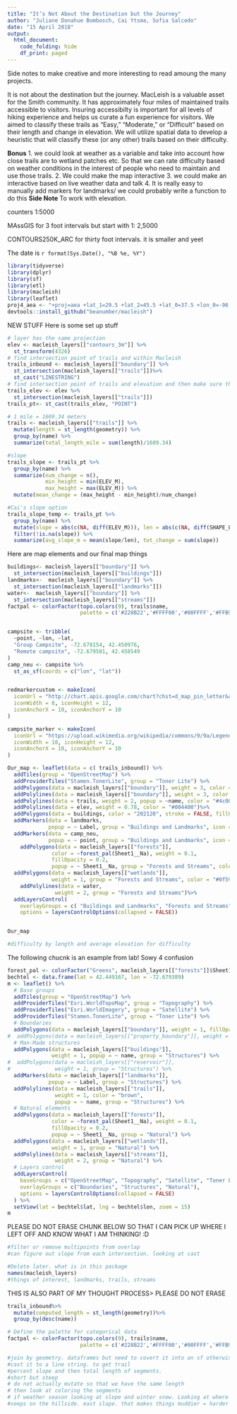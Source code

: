 ```yaml
---
title: "It’s Not About the Destination but the Journey"
author: "Juliane Donahue Bombosch, Cai Ytsma, Sofia Salcedo"
date: "15 April 2018"
output: 
  html_document:
    code_folding: hide
    df_print: paged
---
```

Side notes to make creative and more interesting to read amoung the many projects.

It is not about the destination but the journey. MacLeish is a valuable asset for the Smith community. It has approximately four miles of maintained trails accessible to visitors. Insuring accessibilty is important for all levels of hiking experience and helps us curate a fun experience for visitors. We aimed to classify these trails as “Easy,” “Moderate,” or “Difficult” based on their length and change in elevation. We will utilize spatial data to develop a heuristic that will classify these (or any other) trails based on their difficulty.

**Bonus** 1. we could look at weather as a variable and take into account how close trails are to wetland patches etc. So that we can rate difficulty based on weather conditions in the interest of people who need to maintain and use those trails.
          2. We could make the map interactive
          3. we could make an interactive based on live weather data and talk
          4. It is really easy to manually add markers for landmarks/ we could probably           write a function to do this
**Side Note** To work with elevation.

counters 1:5000

MAssGIS for 3 foot intervals but start with 1: 2,5000

CONTOURS250K_ARC for thirty foot intervals. it is smaller and yeet

The date is `r format(Sys.Date(), "%B %e, %Y")`
```r
library(tidyverse)
library(dplyr)
library(sf)
library(etl)
library(macleish)
library(leaflet)
proj4_aea <- "+proj=aea +lat_1=29.5 +lat_2=45.5 +lat_0=37.5 +lon_0=-96 +x_0=0 +y_0=0 +ellps=GRS80 +datum=NAD83 +units=m +no_defs"
devtools::install_github("beanumber/macleish")
```
NEW STUFF
Here is some set up stuff
```r
# layer has the same projection 
elev <- macleish_layers[["contours_3m"]] %>%
  st_transform(4326) 
# find intersection point of trails and within Macleish 
trails_inbound <- macleish_layers[["boundary"]] %>%
  st_intersection(macleish_layers[["trails"]])%>%
  st_cast("LINESTRING")
# find intersection point of trails and elevation and then make sure that it is in point not multipoint
trails_elev <- elev %>%
  st_intersection(macleish_layers[["trails"]])
trails_pt<- st_cast(trails_elev, "POINT")

# 1 mile = 1609.34 meters
trails <- macleish_layers[["trails"]] %>%
  mutate(length = st_length(geometry)) %>%
  group_by(name) %>%
  summarize(total_length_mile = sum(length)/1609.34)

#slope
trails_slope <- trails_pt %>%
  group_by(name) %>%
  summarize(num_change = n(),
            min_height = min(ELEV_M),
            max_height = max(ELEV_M)) %>%
  mutate(mean_change = (max_height - min_height)/num_change)

#Cai's slope option
trails_slope_temp <- trails_pt %>%
  group_by(name) %>%
  mutate(slope = abs(c(NA, diff(ELEV_M))), len = abs(c(NA, diff(SHAPE_LEN)))) %>%
  filter(!is.na(slope)) %>%
  summarize(avg_slope_m = mean(slope/len), tot_change = sum(slope))
```
Here are map elements and our final map things
```r
buildings<- macleish_layers[["boundary"]] %>%
  st_intersection(macleish_layers[["buildings"]])
landmarks<-  macleish_layers[["boundary"]] %>%
  st_intersection(macleish_layers[["landmarks"]])
water<-  macleish_layers[["boundary"]] %>%
  st_intersection(macleish_layers[["streams"]])
factpal <- colorFactor(topo.colors(9), trails$name, 
                       palette = c('#228B22','#FFFF00','#00FFFF','#FFB90F','#6495ED', '#FF0000','#FF82AB','#836FFF','#FFBBFF'))


campsite <- tribble(
  ~point, ~lon, ~lat,
  "Group Campsite", -72.678154, 42.450976, 
  "Remote campsite", -72.679581, 42.458549
)
camp_neu <- campsite %>%
  st_as_sf(coords = c("lon", "lat"))


redmarkercustom <- makeIcon(
  iconUrl = "http://chart.apis.google.com/chart?chst=d_map_pin_letter&chld=%E2%80%A2|e85141&chf=a,s,ee00FFFF",
  iconWidth = 8, iconHeight = 12,
  iconAnchorX = 10, iconAnchorY = 10
)

campsite_marker <- makeIcon(
  iconUrl = "https://upload.wikimedia.org/wikipedia/commons/9/9a/Legenda_pole_namiotowe.svg",
  iconWidth = 10, iconHeight = 12,
  iconAnchorX = 10, iconAnchorY = 10
)

Our_map <- leaflet(data = c( trails_inbound)) %>%
  addTiles(group = "OpenStreetMap") %>%
  addProviderTiles("Stamen.TonerLite", group = "Toner Lite") %>% 
  addPolygons(data = macleish_layers[["boundary"]], weight = 3, color = "#01561d", fillOpacity = 0.5)%>%
  addPolylines(data = macleish_layers[["boundary"]], weight = 3, color = "#185b2e", opacity = 0.65) %>%
  addPolylines(data = trails, weight = 2, popup = ~name, color = "#4c00ff") %>%# here is where we would start adding our trails by difficulty average. :)
  addPolylines(data = elev, weight = 0.78, color = "#004400")%>%
  addPolygons(data = buildings, color = "202120", stroke = FALSE, fillOpacity = 0.65, weight = 1, popup = ~name, group = "Buildings and Landmarks")%>%
  addMarkers(data = landmarks, 
             popup = ~ Label, group = "Buildings and Landmarks", icon = redmarkercustom )%>%
  addMarkers(data = camp_neu, 
             popup = ~ point, group = "Buildings and Landmarks", icon = campsite_marker )%>%
    addPolygons(data = macleish_layers[["forests"]], 
              color = ~forest_pal(Sheet1__Na), weight = 0.1, 
              fillOpacity = 0.2,
              popup = ~ Sheet1__Na, group = "Forests and Streams", color = "#184228") %>%
  addPolygons(data = macleish_layers[["wetlands"]], 
              weight = 1, group = "Forests and Streams", color = "#0f592c")%>%
    addPolylines(data = water, 
               weight = 2, group = "Forests and Streams")%>%
  addLayersControl(
    overlayGroups = c( "Buildings and Landmarks", "Forests and Streams"), # we will add polylines for the level of difficulty then we can group by category.
    options = layersControlOptions(collapsed = FALSE))


Our_map

#difficulty by length and average elevation for difficulty

```
The following chucnk is an example from lab! Sowy 4 confusion
```r
forest_pal <- colorFactor("Greens", macleish_layers[["forests"]]$Sheet1__Na)
bechtel <- data.frame(lat = 42.449167, lon = -72.679389)
m <- leaflet() %>%
  # Base groups
  addTiles(group = "OpenStreetMap") %>%
  addProviderTiles("Esri.WorldTopoMap", group = "Topography") %>%
  addProviderTiles("Esri.WorldImagery", group = "Satellite") %>%
  addProviderTiles("Stamen.TonerLite", group = "Toner Lite") %>%
  # Boundaries
  addPolygons(data = macleish_layers[["boundary"]], weight = 1, fillOpacity = 0.01, group = "Boundaries") %>%
#  addPolygons(data = macleish_layers[["property_boundary"]], weight = 1, fill = "red", fillOpacity = 0.1) %>%
  # Man-Made structures
  addPolygons(data = macleish_layers[["buildings"]], 
              weight = 1, popup = ~ name, group = "Structures") %>%
#  addPolygons(data = macleish_layers[["reservoir"]], 
#              weight = 1, group = "Structures") %>%
  addMarkers(data = macleish_layers[["landmarks"]], 
             popup = ~ Label, group = "Structures") %>%
  addPolylines(data = macleish_layers[["trails"]], 
               weight = 1, color = "brown",
               popup = ~ name, group = "Structures") %>%
  # Natural elements
  addPolygons(data = macleish_layers[["forests"]], 
              color = ~forest_pal(Sheet1__Na), weight = 0.1, 
              fillOpacity = 0.2,
              popup = ~ Sheet1__Na, group = "Natural") %>%
  addPolygons(data = macleish_layers[["wetlands"]], 
              weight = 1, group = "Natural") %>%
  addPolylines(data = macleish_layers[["streams"]], 
               weight = 2, group = "Natural") %>%
  # Layers control
  addLayersControl(
    baseGroups = c("OpenStreetMap", "Topography", "Satellite", "Toner Lite"),
    overlayGroups = c("Boundaries", "Structures", "Natural"),
    options = layersControlOptions(collapsed = FALSE)
  ) %>%
  setView(lat = bechtel$lat, lng = bechtel$lon, zoom = 15)
m

```
PLEASE DO NOT ERASE CHUNK BELOW SO THAT I CAN PICK UP WHERE I LEFT OFF AND KNOW WHAT I AM THINKING! :D
```r

#filter or remove multipoints from overlap
#can figure out slope from each intersection. looking at cast

#Delete later. what is in this package
names(macleish_layers)
#things of interest, landmarks, trails, streams

```
THIS IS ALSO PART OF MY THOUGHT PROCESS> PLEASE DO NOT ERASE
```r
trails_inbound%>%
  mutate(computed_length = st_length(geometry))%>%
  group_by(desc(name))

# Define the palette for categorical data 
factpal <- colorFactor(topo.colors(9), trails$name, 
                       palette = c('#228B22','#FFFF00','#00FFFF','#FFB90F','#6495ED', '#FF0000','#FF82AB','#836FFF','#FFBBFF'))

#join by geometry. dataframes but need to covert it into an sf otherwise it will not plot. So make into a data frame and join it and then tyrn it back into spacial data
#cast it to a line string. to get trail
#percent slope and then total length of segments.
#short but steep
# do not actually mutate so that we have the same length 
# then look at coloring the segments
# if weather season looking at slope and winter snow. Looking at where do we clear trees. none of the trails get close enough to a stream maybe in the future with new stream. But not yet. Seein if they can build one towards the beaver trail. Would not be an easy trail under in optimal weather.
#seeps on the hillside. east slope. that makes things muddier = harder
 
```
